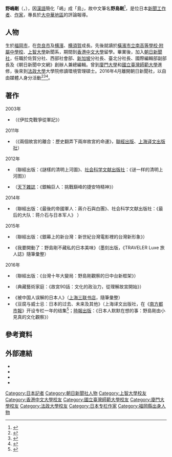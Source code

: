 {{Infobox writer 
| 姓名     = 野嶋剛
| 圖像     = 
| 圖像大小 = 
| 圖像說明 = 
| 原文名稱 =  {{lang|ja|野嶋 剛}}
| 日文假名 = {{lang|ja|のじま つよし}}
| 羅馬拼音 =Nojima Tsuyoshi
| 字       = 
| 號       = 
| 本名     = 
| 筆名     = 野島剛（中文圈）
| 出生     = {{Birth date and age|1968|5|6|}}<ref name=blog>{{Cite web|aurthor=|url=http://ameblo.jp/nojima-tsuyoshi|script-title=ja:野嶋ブログ「私は書きたい」|publisher=|date=|archiveurl=https://web.archive.org/web/20110621222045/http://ameblo.jp/nojima-tsuyoshi|archivedate=2011-06-21|accessdate=|language=|deadurl=no}}</ref>
| 出生地點 = {{JPN}}[[福岡市|福岡市]]
| 逝世     = 
| 逝世地點 = 
| 居處     = [[東京|東京]]
| 職業     = [[新聞工作者|新聞工作者]]、[[作家|作家]]
| 國籍     = 
| 種族     = 
| 公民權   = 
| 教育程度 = [[法政大學_(日本)|法政大學]]大學院環境管理碩士
| 母校     = 
| 創作時期 = 
| 體裁     = 評論報導
| 主題     = 
| 文學運動 = 
| 著名作品 = 
| 父母     =
| 配偶     = 
| 伴侶     = 
| 子女     = 
| 親屬     = 
| 受影響於 = 
| 施影響於 = 
| 獎項     = 
| 簽名     =  
| 官方網站 = {{url|http://nojimatsuyoshi.com/}}
}}
'''野嶋剛'''（{{lang-ja|野嶋 剛}}，{{bd|1968年|5月6日}}），因[[漢語|漢語]]簡化「嶋」成「島」，故中文筆名'''野島剛'''<ref>{{Cite news|aurthor=|url=http://epaper.oeeee.com/epaper/C/html/2015-04/29/content_59547.htm|title=野岛刚专栏：“满洲”还是“满州”？|publisher=[[南方都市报|南方都市报]]|date=2015-12-18|archiveurl=https://web.archive.org/web/20170208141616/http://epaper.oeeee.com/epaper/C/html/2015-04/29/content_59547.htm#|archivedate=2017-02-08|accessdate=|language=|deadurl=yes}}</ref>，是位日本[[新聞工作者|新聞工作者]]、[[作家|作家]]，專長於[[大中華地區|大中華地區]]的評論報導。

==人物==
生於[[福岡市|福岡市]]，在[[奈良市|奈良市]]及[[横濱|横濱]]、[[横須賀|横須賀]]成長{{r|blog}}。先後就讀於[[橫濱市立南高等學校·附屬中學校|橫濱市立南高等學校·附屬中學校]]、[[上智大學|上智大學]]新聞系，期間到[[香港中文大學|香港中文大學]]留學。畢業後，加入[[朝日新聞社|朝日新聞社]]，任職於佐賀分社、西部社會部、[[新加坡|新加坡]]分社長、臺北分社長、國際編輯部副部長及《朝日新聞中文網》創辦人兼總編輯。曾到[[廈門大學|廈門大學]]和[[國立臺灣師範大學|國立臺灣師範大學]]進修，後來到[[法政大學_(日本)|法政大學]]大學院修讀環境管理碩士。2016年4月離開朝日新聞社，以自由媒體人身分活動<ref>{{Cite interview|author=蔡宜家|url=https://udn.com/news/story/7009/1721412|title=專訪野島剛——在台灣寫台灣真相的日本記者|publisher=[[聯合新聞網|聯合新聞網]]|date=2016-05-26|archiveurl=https://web.archive.org/web/20190828191953/https://udn.com/news/story/7009/1721412|archivedate=2019-08-28|accessdate=|language=|deadurl=no}}</ref><ref>{{Cite interview|author= |url= http://mp.weixin.qq.com/s?__biz=MzA3MTY0ODAxNw==&mid=2652981640&idx=1&sn=eb033f53493a837699f923699a95dca9&scene=5&srcid=0705DUhKqUQWU7zHIRFXhITf#rd|title= 在朝日新闻24年的野岛刚说，日本报纸也快走到极限了丨媒记专访|publisher= |date= 2016-07-04|archiveurl= https://web.archive.org/web/20190630233332/https://mp.weixin.qq.com/s?__biz=MzA3MTY0ODAxNw==&mid=2652981640&idx=1&sn=eb033f53493a837699f923699a95dca9&scene=5&srcid=0705DUhKqUQWU7zHIRFXhITf#rd|archivedate= 2019-06-30|accessdate= |language= |deadurl= no}}</ref><ref>{{Cite web|author=|url=http://www.nippon.com/hk/authordata/nojima-tsuyoshi/|title=野嶋剛|publisher=nippon.com|date=2016-10-16|archiveurl=https://web.archive.org/web/20191103133537/https://www.nippon.com/hk/authordata/nojima-tsuyoshi/|archivedate=2019-11-03|accessdate=|language=|deadurl=no}}</ref>。

==著作==
;2003年
*{{lang|ja|『イラク戦争従軍記』、[[朝日新聞社|朝日新聞社]]}}（《伊拉克戰爭從軍記》）
;2011年
*{{lang|ja|『ふたつの故宮博物院』、[[新潮社|新潮社]]}}（《兩個故宮的離合：歷史翻弄下兩岸故宮的命運》，[[聯經出版|聯經出版]]、[[上海译文出版社|上海译文出版社]]）
;2012年
*{{lang|ja|『謎の名画・[[清明上河圖|清明上河図]] 北京故宮の至宝、その真実』、勉誠出版}}（聯經出版：《謎樣的清明上河圖》、[[社会科学文献出版社|社会科学文献出版社]]：《谜一样的清明上河图》）
*{{lang|ja|『銀輪の巨人（ジャイアント）』、[[東洋經濟新報社|東洋経済新報社]]}}（[[天下雜誌|天下雜誌]]：《銀輪巨人：挑戰巔峰的捷安特精神》）
;2014年
*{{lang|ja|『ラスト・バタリオン 蔣介石と日本軍人たち』、[[講談社|講談社]]}}（聯經出版：《最後的帝國軍人：蔣介石與白團》、社会科学文献出版社：《最后的大队：蒋介石与日本军人》 ）
;2015年
*{{lang|ja|『認識・TAIWAN・電影 映画で知る台湾』、明石書店}}（聯經出版：《銀幕上的新台灣：新世紀台灣電影裡的台灣新形象》）
*《我要開動了：野島剛不藏私的日本美味》（墨刻出版，《TRAVELER Luxe 旅人誌》隨筆彙整）
;2016年
*{{lang|ja|『台湾とは何か』、 [[筑摩書房|筑摩書房]]}}（聯經出版：《台灣十年大變局：野島剛觀察的日中台新框架》）
*{{lang|ja|『故宮物語 政治の縮図、文化の象徴を語る90話』、勉誠出版}}（典藏藝術家庭：《故宮90話：文化的政治力，從理解故宮開始》）
*《被中国人误解的日本人》（[[上海三联书店|上海三联书店]]，隨筆彙整）
*《豆腐与威士忌：日本的过去、未来及其他》（上海译文出版社，在《[[南方都市報|南方都市報]]》开设专栏一年的结集<ref>{{Cite news|author=刘蔚|url=http://epaper.ynet.com/html/2016-12/02/content_229771.htm|title=一位日本记者的知性与感性|publisher=[[北京青年报|北京青年报]]|date=2016-12-02|archiveurl=https://web.archive.org/web/20170208034910/http://epaper.ynet.com/html/2016-12/02/content_229771.htm|archivedate=2017-02-08|accessdate=|language=|deadurl=yes}}</ref>；[[時報出版|時報出版]]：《日本人默默在想的事：野島剛由小見真的文化觀察》）

==參考資料==
{{reflist|2}}

==外部連結==
*{{Official|http://nojimatsuyoshi.com/}}
*{{facebook|tsuyoshi.nojima.3}}
*{{twitter|nojima_tsuyoshi}}
*{{sinaweibo|nojima|野岛刚}}

{{DEFAULTSORT:Nojima}}
[[Category:日本記者|Category:日本記者]]
[[Category:朝日新聞社人物|Category:朝日新聞社人物]]
[[Category:上智大學校友|Category:上智大學校友]]
[[Category:香港中文大學校友|Category:香港中文大學校友]]
[[Category:國立臺灣師範大學校友|Category:國立臺灣師範大學校友]]
[[Category:廈門大學校友|Category:廈門大學校友]]
[[Category:法政大學校友|Category:法政大學校友]]
[[Category:日本专栏作家|Category:日本专栏作家]]
[[Category:福岡縣出身人物|Category:福岡縣出身人物]]